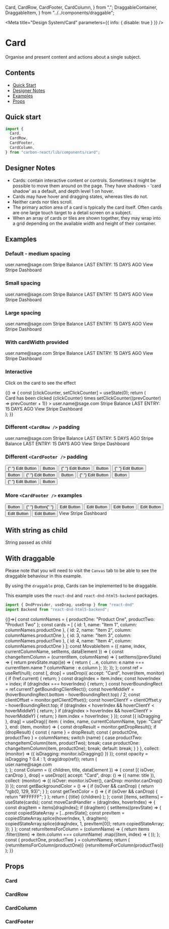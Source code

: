   Card,
  CardRow,
  CardFooter,
  CardColumn,
}  from ".";
  DraggableContainer,
  DraggableItem,
} from "../../components/draggable";

<Meta title="Design System/Card" parameters={{ info: { disable: true } }} />

# Card

Organise and present content and actions about a single subject.

## Contents

- [Quick Start](#quick-start)
- [Designer Notes](#designer-notes)
- [Examples](#examples)
- [Props](#props)

## Quick start

```javascript
import {
  Card,
  CardRow,
  CardFooter,
  CardColumn,
} from "carbon-react/lib/components/card";
```

## Designer Notes

- Cards: contain interactive content or controls.
  Sometimes it might be possible to move them around on the page. They have shadows - 'card shadow' as a default,
  and depth level 1 on hover.
- Cards may have hover and dragging states, whereas tiles do not.
- Neither cards nor tiles scroll.
- The primary action area of a card is typically the card itself.
  Often cards are one large touch target to a detail screen on a subject.
- When an array of cards or tiles are shown together,
  they may wrap into a grid depending on the available width and height of their container.

## Examples

### Default - medium spacing

<Preview>
  <Story name="default">
    <Card>
      <CardRow>
        <CardColumn align="left">
          <Heading title="Stripe - [account name]" divider={false} />
          <Typography variant="h5">user.name@sage.com</Typography>
        </CardColumn>
        <CardColumn align="right">
          <Icon type="image" />
        </CardColumn>
      </CardRow>
      <CardRow>
        <CardColumn>
          <Typography variant="h5" weight="bold">
            Stripe Balance
          </Typography>
          <Heading title="£ 0.00" divider={false} />
          <Typography>LAST ENTRY: 15 DAYS AGO</Typography>
        </CardColumn>
      </CardRow>
      <CardFooter>
        <CardColumn>
          <Link icon="link" href="https://carbon.sage.com/">
            View Stripe Dashboard
          </Link>
        </CardColumn>
      </CardFooter>
    </Card>
  </Story>
</Preview>

### Small spacing

<Preview>
  <Story name="small spacing">
    <Card spacing="small">
      <CardRow>
        <CardColumn align="left">
          <Heading title="Stripe - [account name]" divider={false} />
          <Typography variant="h5">user.name@sage.com</Typography>
        </CardColumn>
        <CardColumn align="right">
          <Icon type="image" />
        </CardColumn>
      </CardRow>
      <CardRow pt={2} pb={2}>
        <CardColumn>
          <Typography variant="h5" weight="bold">
            Stripe Balance
          </Typography>
          <Heading title="£ 0.00" divider={false} />
          <Typography>LAST ENTRY: 15 DAYS AGO</Typography>
        </CardColumn>
      </CardRow>
      <CardFooter>
        <CardColumn>
          <Link icon="link" href="https://carbon.sage.com/">
            View Stripe Dashboard
          </Link>
        </CardColumn>
      </CardFooter>
    </Card>
  </Story>
</Preview>

### Large spacing

<Preview>
  <Story name="large spacing">
    <Card spacing="large">
      <CardRow>
        <CardColumn align="left">
          <Heading title="Stripe - [account name]" divider={false} />
          <Typography variant="h5">user.name@sage.com</Typography>
        </CardColumn>
        <CardColumn align="right">
          <Icon type="image" />
        </CardColumn>
      </CardRow>
      <CardRow pt={4} pb={4}>
        <CardColumn>
          <Typography variant="h5" weight="bold">
            Stripe Balance
          </Typography>
          <Heading title="£ 0.00" divider={false} />
          <Typography>LAST ENTRY: 15 DAYS AGO</Typography>
        </CardColumn>
      </CardRow>
      <CardFooter>
        <CardColumn>
          <Link icon="link" href="https://carbon.sage.com/">
            View Stripe Dashboard
          </Link>
        </CardColumn>
      </CardFooter>
    </Card>
  </Story>
</Preview>

### With cardWidth provided

<Preview>
  <Story name="with cardWidth provided">
    <Card cardWidth="300px">
      <CardRow>
        <CardColumn align="left">
          <Heading title="Stripe - [account name]" divider={false} />
          <Typography variant="h5">user.name@sage.com</Typography>
        </CardColumn>
        <CardColumn align="right">
          <Icon type="image" />
        </CardColumn>
      </CardRow>
      <CardRow>
        <CardColumn>
          <Typography variant="h5" weight="bold">
            Stripe Balance
          </Typography>
          <Heading title="£ 0.00" divider={false} />
          <Typography>LAST ENTRY: 15 DAYS AGO</Typography>
        </CardColumn>
      </CardRow>
      <CardFooter>
        <CardColumn>
          <Link icon="link" href="https://carbon.sage.com/">
            View Stripe Dashboard
          </Link>
        </CardColumn>
      </CardFooter>
    </Card>
  </Story>
</Preview>

### Interactive

Click on the card to see the effect

<Preview>
  <Story name="interactive" parameters={{ chromatic: { disable: true } }}>
    {() => {
      const [clickCounter, setClickCounter] = useState(0);
      return (
        <div>
          <Typography variant="b">
            Card has been clicked {clickCounter} times
          </Typography>
          <Card
            interactive
            action={() => setClickCounter((prevCounter) => prevCounter + 1)}
          >
            <CardRow>
              <CardColumn align="left">
                <Heading title="Stripe - [account name]" divider={false} />
                <Typography variant="h5">user.name@sage.com</Typography>
              </CardColumn>
              <CardColumn align="right">
                <Icon type="image" />
              </CardColumn>
            </CardRow>
            <CardRow>
              <CardColumn>
                <Typography variant="h5" weight="bold">
                  Stripe Balance
                </Typography>
                <Heading title="£ 0.00" divider={false} />
                <Typography>LAST ENTRY: 15 DAYS AGO</Typography>
              </CardColumn>
            </CardRow>
            <CardFooter>
              <CardColumn>
                <Link icon="link" href="https://carbon.sage.com/">
                  View Stripe Dashboard
                </Link>
              </CardColumn>
            </CardFooter>
          </Card>
        </div>
      );
    }}
  </Story>
</Preview>

### Different `<CardRow />` padding

<Preview>
  <Story
    name="different CardRow padding"
    parameters={{ chromatic: { disable: true } }}
  >
    <Card>
      <CardRow pt={2} pb={0}>
        <CardColumn align="left">
          <Heading title="Stripe - [account name]" divider={false} />
          <Typography variant="h5">user.name@sage.com</Typography>
        </CardColumn>
        <CardColumn align="right">
          <Icon type="image" />
        </CardColumn>
      </CardRow>
      <CardRow pt={0} pb={4}>
        <CardColumn>
          <Typography variant="h5" weight="bold">
            Stripe Balance
          </Typography>
          <Heading title="£ 0.00" divider={false} />
          <Typography>LAST ENTRY: 5 DAYS AGO</Typography>
        </CardColumn>
      </CardRow>
      <CardRow pt={0} pb={4}>
        <CardColumn>
          <Typography variant="h5" weight="bold">
            Stripe Balance
          </Typography>
          <Heading title="£ 0.00" divider={false} />
          <Typography>LAST ENTRY: 15 DAYS AGO</Typography>
        </CardColumn>
      </CardRow>
      <CardFooter>
        <CardColumn>
          <Link icon="link" href="https://carbon.sage.com/">
            View Stripe Dashboard
          </Link>
        </CardColumn>
      </CardFooter>
    </Card>
  </Story>
</Preview>

### Different `<CardFooter />` padding

<Preview>
  <Story
    name="different CardFooter padding"
    parameters={{ chromatic: { disable: true } }}
  >
    <div>
      <Card>
        <CardFooter px={1} py={1}>
          <Box width="100%" display="flex" justifyContent="space-around">
            <Box flexGrow={1}>
              <Button p={0} buttonType="tertiary" iconType="edit">
                {" "}
                Edit Button
              </Button>
            </Box>
            <Box>
              <Button buttonType="primary"> Button </Button>
            </Box>
          </Box>
        </CardFooter>
      </Card>
      <Card>
        <CardFooter px={2} py={1}>
          <Box width="100%" display="flex" justifyContent="space-around">
            <Box flexGrow={1}>
              <Button p={0} buttonType="tertiary" iconType="edit">
                {" "}
                Edit Button
              </Button>
            </Box>
            <Box>
              <Button buttonType="primary"> Button </Button>
            </Box>
          </Box>
        </CardFooter>
      </Card>
      <Card>
        <CardFooter px={3} py={1}>
          <Box width="100%" display="flex" justifyContent="space-around">
            <Box flexGrow={1}>
              <Button p={0} buttonType="tertiary" iconType="edit">
                {" "}
                Edit Button
              </Button>
            </Box>
            <Box>
              <Button buttonType="primary"> Button </Button>
            </Box>
          </Box>
        </CardFooter>
      </Card>
      <Card>
        <CardFooter px={4} py={1}>
          <Box width="100%" display="flex" justifyContent="space-around">
            <Box flexGrow={1}>
              <Button p={0} buttonType="tertiary" iconType="edit">
                {" "}
                Edit Button
              </Button>
            </Box>
            <Box>
              <Button buttonType="primary"> Button </Button>
            </Box>
          </Box>
        </CardFooter>
      </Card>
      <Card>
        <CardFooter px={5} py={1}>
          <Box width="100%" display="flex" justifyContent="space-around">
            <Box flexGrow={1}>
              <Button p={0} buttonType="tertiary" iconType="edit">
                {" "}
                Edit Button
              </Button>
            </Box>
            <Box>
              <Button buttonType="primary"> Button </Button>
            </Box>
          </Box>
        </CardFooter>
      </Card>
      <Card>
        <CardFooter px={5} py={2}>
          <Box width="100%" display="flex" justifyContent="space-around">
            <Box flexGrow={1}>
              <Button p={0} buttonType="tertiary" iconType="edit">
                {" "}
                Edit Button
              </Button>
            </Box>
            <Box>
              <Button buttonType="primary"> Button </Button>
            </Box>
          </Box>
        </CardFooter>
      </Card>
    </div>
  </Story>
</Preview>

### More `<CardFooter />` examples

<Preview>
  <Story name="more examples of CardFooter">
    <div>
      <Card>
        <CardFooter p={1}>
          <Box
            alignItems="center"
            width="100%"
            display="flex"
            justifyContent="space-around"
          >
            <Box flexGrow={1}>
              <IconButton>
                <Icon bgSize="medium" type="phone" />
              </IconButton>
              <IconButton>
                <Icon bgSize="medium" type="phone" />
              </IconButton>
              <IconButton>
                <Icon bgSize="medium" type="phone" />
              </IconButton>
              <IconButton>
                <Icon bgSize="medium" type="phone" />
              </IconButton>
            </Box>
            <Box>
              <Button buttonType="tertiary"> Button </Button>
              <Button buttonType="primary" ml={2}>
                {" "}
                Button{" "}
              </Button>
            </Box>
          </Box>
        </CardFooter>
      </Card>
      <Card cardWidth="400px">
        <CardFooter px={2} py={1}>
          <Box
            width="100%"
            alignItems="center"
            display="flex"
            justifyContent="center"
          >
            <Button
              p={0}
              iconPosition="after"
              iconType="edit"
              buttonType="tertiary"
            >
              Edit Button
            </Button>
            <VerticalDivider tint={80} py={0} px={2} h={30} />
            <Button
              p={0}
              iconPosition="after"
              iconType="edit"
              buttonType="tertiary"
              ml={2}
            >
              Edit Button
            </Button>
            <VerticalDivider tint={80} py={0} px={2} h={30} />
            <Button
              p={0}
              iconPosition="after"
              iconType="edit"
              buttonType="tertiary"
              ml={2}
            >
              Edit Button
            </Button>
          </Box>
        </CardFooter>
      </Card>
      <Card cardWidth="400px">
        <CardFooter variant="transparent" px={2} py={1}>
          <Box
            width="100%"
            alignItems="center"
            display="flex"
            justifyContent="center"
          >
            <Button
              p={0}
              iconPosition="after"
              iconType="edit"
              buttonType="tertiary"
            >
              Edit Button
            </Button>
            <VerticalDivider tint={80} py={0} px={2} h={30} />
            <Button
              p={0}
              iconPosition="after"
              iconType="edit"
              buttonType="tertiary"
              ml={2}
            >
              Edit Button
            </Button>
            <VerticalDivider tint={80} py={0} px={2} h={30} />
            <Button
              p={0}
              iconPosition="after"
              iconType="edit"
              buttonType="tertiary"
              ml={2}
            >
              Edit Button
            </Button>
          </Box>
        </CardFooter>
      </Card>
      <Card>
        <CardFooter p={2}>
          <Box display="flex" width="100%" justifyContent="center">
            <Link icon="link" href="https://carbon.sage.com/">
              View Stripe Dashboard
            </Link>
          </Box>
        </CardFooter>
      </Card>
    </div>
  </Story>
</Preview>

## With string as child

<Preview>
  <Story
    name="with string as child"
    parameters={{ chromatic: { disable: true } }}
  >
    <div>
      <Card>String passed as child</Card>
    </div>
  </Story>
</Preview>

## With draggable

Please note that you will need to visit the `Canvas` tab to be able to see the draggable behaviour in this example.

By using the `draggable` prop, Cards can be implemented to be draggable. 

This example uses the `react-dnd` and `react-dnd-html5-backend` packages.

```javascript
import { DndProvider, useDrag, useDrop } from "react-dnd" 
import Backend from "react-dnd-html5-backend";
```

<Preview>
  <Story
    name="with draggable"
    parameters={{ chromatic: { disable: true } }}
  >
  {()=>{
    const columnNames = {
      productOne: "Product One",
      productTwo: "Product Two"
    };
    const cards = [
      { id: 1, name: "Item 1", column: columnNames.productOne },
      { id: 2, name: "Item 2", column: columnNames.productOne },
      { id: 3, name: "Item 3", column: columnNames.productTwo },
      { id: 4, name: "Item 4", column: columnNames.productOne }
    ];
    const MovableItem = ({
      name,
      index,
      currentColumnName,
      setItems,
      dataElement
    }) => {
    const changeItemColumn = (currentItem, columnName) => {
      setItems((prevState) => {
        return prevState.map((e) => {
          return {
            ...e,
            column: e.name === currentItem.name ? columnName : e.column
          };
        });
      });
    };
    const ref = useRef(null);
    const [, drop] = useDrop({
      accept: "Card",
      hover(item, monitor) {
        if (!ref.current) {
          return;
        }
        const dragIndex = item.index;
        const hoverIndex = index;
        if (dragIndex === hoverIndex) {
          return;
        }
        const hoverBoundingRect = ref.current?.getBoundingClientRect();
        const hoverMiddleY =
          (hoverBoundingRect.bottom - hoverBoundingRect.top) / 2;
        const clientOffset = monitor.getClientOffset();
        const hoverClientY = clientOffset.y - hoverBoundingRect.top;
        if (dragIndex < hoverIndex && hoverClientY < hoverMiddleY) {
          return;
        }
        if (dragIndex > hoverIndex && hoverClientY > hoverMiddleY) {
          return;
        }
        item.index = hoverIndex;
      }
    });
    const [{ isDragging }, drag] = useDrag({
      item: {
        index,
        name,
        currentColumnName,
        type: "Card"
      },
      end: (item, monitor) => {
        const dropResult = monitor.getDropResult();
        if (dropResult) {
          const { name } = dropResult;
          const { productOne, productTwo } = columnNames;
          switch (name) {
            case productTwo:
              changeItemColumn(item, productTwo);
              break;
            case productOne:
              changeItemColumn(item, productOne);
              break;
            default:
              break;
          }
        }
      },
      collect: (monitor) => ({
        isDragging: monitor.isDragging()
      })
    });
    const opacity = isDragging ? 0.4 : 1;
    drag(drop(ref));
    return (
      <div
        ref={ref}
        style={{
          opacity,
          borderRadius: "5px",
          backgroundColor: "#FAFDFF",
          height: "100px",
          width: "80%",
          margin: "16px auto",
          display: "flex",
          justifyContent: "center",
          alignItems: "center",
          boxShadow: "0px 0px 3px rgba(0, 0, 0, 0.5)"
        }}
      >
        <Card id={name} draggable data-element={dataElement}>
          <CardRow>
            <CardColumn align="left">
              <Heading title={name} divider={false} />
              <Typography>user.name@sage.com</Typography>
            </CardColumn>
            <CardColumn align="right">
              <Icon type="image" />
            </CardColumn>
          </CardRow>
        </Card>
      </div>
    );
  };
  const Column = ({ children, title, dataElement }) => {
    const [{ isOver, canDrop }, drop] = useDrop({
      accept: "Card",
      drop: () => ({ name: title }),
      collect: (monitor) => ({
        isOver: monitor.isOver(),
        canDrop: monitor.canDrop()
      })
    });
    const getBackgroundColor = () => {
      if (isOver && canDrop) {
        return "rgb(0, 129, 93)";
      }
    };
    const getTextColor = () => {
      if (isOver && canDrop) {
        return "#FFFFFF";
      }
    };
    return (
      <Box
        ref={drop}
        style={{
          backgroundColor: getBackgroundColor(),
          borderRadius: "10px",
          boxShadow: "1px 1px 3px rgba(0, 0, 0, 0.5)",
          border: "2px solid #7d7d7d",
          height: "max-content",
          minHeight: "100px",
          width: "260px",
          display: "flex",
          justifyContent: "center",
          flexWrap: "wrap"
        }}
        m={2}
        data-element={dataElement}
      >
        <Typography variant="p" color={getTextColor()}>
          {title}
        </Typography>
        {children}
      </Box>
    );
  };
  const [items, setItems] = useState(cards);
  const moveCardHandler = (dragIndex, hoverIndex) => {
    const dragItem = items[dragIndex];
    if (dragItem) {
      setItems((prevState) => {
        const copiedStateArray = [...prevState];
        const prevItem = copiedStateArray.splice(hoverIndex, 1, dragItem);
        copiedStateArray.splice(dragIndex, 1, prevItem[0]);
        return copiedStateArray;
      });
    }
  };
  const returnItemsForColumn = (columnName) => {
    return items
      .filter((item) => item.column === columnName)
      .map((item, index) => (
        <MovableItem
          key={item.id}
          name={item.name}
          currentColumnName={item.column}
          setItems={setItems}
          index={index}
          moveCardHandler={moveCardHandler}
          dataElement={`draggable-card-${item.id}`}
        />
      ));
    };
    const { productOne, productTwo } = columnNames;
    return (
      <Box width="700px" height="450px">
        <div
          style={{
            display: "flex",
            flexDirection: "row",
            justifyContent: "space-around"
          }}
        >
          <DndProvider backend={Backend}>
            <Column title={productOne} dataElement="draggable-container-1">{returnItemsForColumn(productOne)}</Column>
            <Column title={productTwo} dataElement="draggable-container-2">{returnItemsForColumn(productTwo)}</Column>
          </DndProvider>
        </div>
      </Box>
    );
  }}
  </Story>
</Preview>

## Props

### Card

<StyledSystemProps noHeader margin of={Card} />

### CardRow

<StyledSystemProps noHeader padding of={CardRow} />

### CardColumn

<Props of={CardColumn} />

### CardFooter

<StyledSystemProps spacing noHeader of={CardFooter} />
